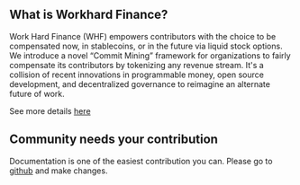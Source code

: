 ## What is Workhard Finance?

Work Hard Finance (WHF) empowers contributors with the choice to be compensated now,
in stablecoins, or in the future via liquid stock options. We introduce a novel “Commit Mining”
framework for organizations to fairly compensate its contributors by tokenizing any revenue stream.
It's a collision of recent innovations in programmable money, open source development,
and decentralized governance to reimagine an alternate future of work.

See more details [here](https://medium.com/work-hard-finance/work-hard-finance-liquid-stock-options-for-the-web-3-contributor-bf2dd059dd26)

## Community needs your contribution

Documentation is one of the easiest contribution you can.
Please go to [github](https://github.com/workhard-finance/frontend-v1/tree/develop/src/docs) and make changes.
